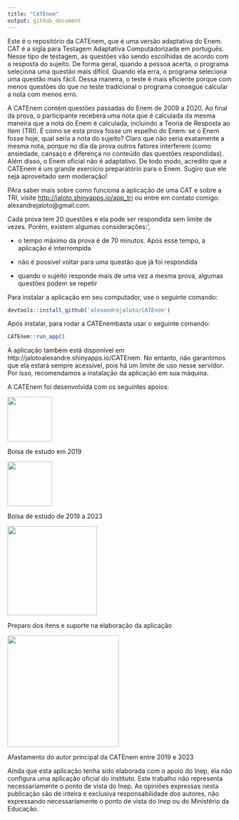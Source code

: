 ```yaml
---
title: "CATEnem"
output: github_document
---
```


Este é o repositório da CATEnem, que é uma versão adaptativa do Enem.
CAT é a sigla para
Testagem Adaptativa Computadorizada em português. Nesse tipo de
testagem, as questões vão sendo escolhidas de acordo com a resposta do sujeito. De forma geral, quando a pessoa acerta, o programa seleciona
uma questão mais difícil. Quando ela erra, o programa seleciona
uma questão mais fácil. Dessa maneira, o teste é mais eficiente
porque com menos questões do que no teste tradicional o programa
consegue calcular a nota com menos erro.

A CATEnem contém questões passadas do Enem de 2009 a 2020.
Ao final da prova, o participante receberá uma nota que é calculada
da mesma maneira que a nota do Enem é calculada, incluindo
a Teoria de Resposta ao Item (TRI). É como se esta prova fosse
um espelho do Enem: se o Enem fosse hoje, qual seria a nota do sujeito?
Claro que não seria exatamente a mesma nota, porque no dia da
prova
outros fatores interferem (como ansiedade, cansaço e
diferença no conteúdo das questões respondidas).
Além disso, o Enem oficial não é
adaptativo. De todo modo, acredito que a CATEnem é um grande
exercício preparatório para o Enem. Sugiro que ele seja aproveitado sem moderação!

PAra saber mais sobre como funciona a aplicação de
uma CAT e sobre a TRI,
visite <http://jaloto.shinyapps.io/app_tri> ou entre em contato
comigo: alexandrejaloto@gmail.com.

Cada prova tem 20 questões e ela pode ser respondida sem limite de
vezes. Porém, existem algumas considerações:',

- o tempo máximo da prova é de 70 minutos. Após esse tempo, a
aplicação é interrompida

- não é possível voltar para uma questão que já foi respondida

- quando o sujeito responde mais de uma vez a mesma prova, algumas
questões podem se repetir


Para instalar a aplicação em seu computador, use o seguinte comando:

```r
devtools::install_github('alexandrejaloto/CATEnem')
```

Após instalar, para rodar a CATEnembasta usar o seguinte comando:

```r
CATEnem::run_app()
```

A aplicação também está disponível em http://jalotoalexandre.shinyapps.io/CATEnem. No entanto, não garantimos que ela estará sempre acessível, pois há um limite de uso nesse servidor. Por isso, recomendamos a instalação da aplicação em sua máquina.

A CATEnem foi desenvolvida com os seguintes apoios:

<img src='https://raw.githubusercontent.com/alexandrejaloto/CATEnem/master/data-raw/usf.png' alt='' width='100'/>

Bolsa de estudo em 2019

<img src='https://raw.githubusercontent.com/alexandrejaloto/CATEnem/master/data-raw/capes.png' alt='' width='100'/>

Bolsa de estudo de 2019 a 2023


<img src='https://raw.githubusercontent.com/alexandrejaloto/CATEnem/master/data-raw/Catvante-07.png' alt='' width='200'/>

Preparo dos itens e suporte na elaboração da aplicação

<img src='https://raw.githubusercontent.com/alexandrejaloto/CATEnem/master/data-raw/Logo_INEP.PNG' alt='' width='250'/>

Afastamento do autor principal da CATEnem entre 2019 e 2023

Ainda que esta aplicação tenha sido elaborada com o apoio do Inep, ela não configura uma aplicação oficial do instituto. Este trabalho não representa necessariamente o ponto de vista do Inep. As opiniões expressas nesta publicação são de inteira e exclusiva responsabilidade dos autores, não expressando necessariamente o ponto de vista do Inep ou do Ministério da Educação.
